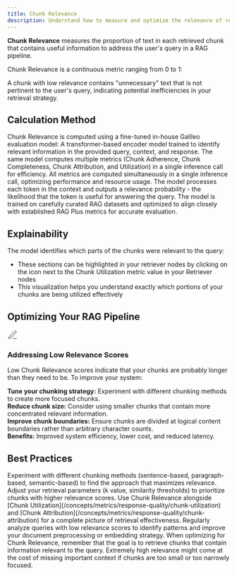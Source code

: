 ```yaml
---
title: Chunk Relevance
description: Understand how to measure and optimize the relevance of retrieved chunks to user queries in your RAG pipeline
---
```


<DefinitionCard>
  <strong>Chunk Relevance</strong> measures the proportion of text in each retrieved chunk that contains useful information to address the user's query in a RAG pipeline.
</DefinitionCard>

Chunk Relevance is a continuous metric ranging from 0 to 1:
<Scale 
  low="0" lowLabel="Low Relevance" 
  mid="0.5" midLabel="Mid Relevance"
  high="1" highLabel="High Relevance" 
  lowDescription="None of the chunk's content is relevant to the query" 
  midDescription="Only half of the chunk's content is relevant to the query" 
  highDescription="The entire chunk is useful for answering the query"
/>

A chunk with low relevance contains "unnecessary" text that is not pertinent to the user's query, indicating potential inefficiencies in your retrieval strategy.

## Calculation Method

Chunk Relevance is computed using a fine-tuned in-house Galileo evaluation model:
<Steps>
  <Step title="Model Type">
    A transformer-based encoder model trained to identify relevant information in the provided query, context, and response.
  </Step>
  <Step title="Unified Processing">
    The same model computes multiple metrics (Chunk Adherence, Chunk Completeness, Chunk Attribution, and Utilization) in a single inference call for efficiency.
  </Step>
  <Step title="Inference">
    All metrics are computed simultaneously in a single inference call, optimizing performance and resource usage.
  </Step>
  <Step title="Token Analysis">
    The model processes each token in the context and outputs a relevance probability - the likelihood that the token is useful for answering the query.
  </Step>
  <Step title="Training Data">
    The model is trained on carefully curated RAG datasets and optimized to align closely with established RAG Plus metrics for accurate evaluation.
  </Step>
</Steps>

## Explainability

The model identifies which parts of the chunks were relevant to the query:
- These sections can be highlighted in your retriever nodes by clicking on the icon next to the Chunk Utilization metric value in your Retriever nodes
- This visualization helps you understand exactly which portions of your chunks are being utilized effectively

## Optimizing Your RAG Pipeline

<Card>
  <div style={{display: 'flex', alignItems: 'center', gap: '0.5rem', marginBottom: '0.75rem'}}>
    <div style={{fontSize: '1.25rem', color: 'var(--primary-color)'}}>
      <svg xmlns="http://www.w3.org/2000/svg" width="24" height="24" viewBox="0 0 24 24" fill="none" stroke="currentColor" strokeWidth="2" strokeLinecap="round" strokeLinejoin="round">
        <path d="M12 20h9"></path><path d="M16.5 3.5a2.121 2.121 0 0 1 3 3L7 19l-4 1 1-4L16.5 3.5z"></path>
      </svg>
    </div>
    <h3 style={{margin: 0, fontSize: '1.25rem', fontWeight: '600'}}>Addressing Low Relevance Scores</h3>
  </div>
  
  Low Chunk Relevance scores indicate that your chunks are probably longer than they need to be. To improve your system:
      
  <div style={{marginTop: '1rem', paddingTop: '0.75rem', borderTop: '1px solid rgba(209, 213, 219, 0.33)'}}>
    <strong>Tune your chunking strategy:</strong> Experiment with different chunking methods to create more focused chunks.
  </div>
  
  <div style={{marginTop: '0.75rem', paddingTop: '0.75rem', borderTop: '1px solid rgba(209, 213, 219, 0.33)'}}>
    <strong>Reduce chunk size:</strong> Consider using smaller chunks that contain more concentrated relevant information.
  </div>
  
  <div style={{marginTop: '0.75rem', paddingTop: '0.75rem', borderTop: '1px solid rgba(209, 213, 219, 0.33)'}}>
    <strong>Improve chunk boundaries:</strong> Ensure chunks are divided at logical content boundaries rather than arbitrary character counts.
  </div>
  
  <div style={{marginTop: '0.75rem', paddingTop: '0.75rem', borderTop: '1px solid rgba(209, 213, 219, 0.33)'}}>
    <strong>Benefits:</strong> Improved system efficiency, lower cost, and reduced latency.
  </div>
</Card>

## Best Practices

<CardGroup cols={2}>
  <Card title="Refine Chunking Strategy" icon="puzzle-piece">
    Experiment with different chunking methods (sentence-based, paragraph-based, semantic-based) to find the approach that maximizes relevance.
  </Card>
  <Card title="Optimize Retrieval Parameters" icon="sliders">
    Adjust your retrieval parameters (k value, similarity thresholds) to prioritize chunks with higher relevance scores.
  </Card>
  <Card title="Combine with Other Metrics" icon="scale-balanced">
    Use Chunk Relevance alongside [Chunk Utilization](/concepts/metrics/response-quality/chunk-utilization) and [Chunk Attribution](/concepts/metrics/response-quality/chunk-attribution) for a complete picture of retrieval effectiveness.
  </Card>
  <Card title="Monitor Query-Chunk Alignment" icon="magnifying-glass-chart">
    Regularly analyze queries with low relevance scores to identify patterns and improve your document preprocessing or embedding strategy.
  </Card>
</CardGroup>

<Note>
When optimizing for Chunk Relevance, remember that the goal is to retrieve chunks that contain information relevant to the query. Extremely high relevance might come at the cost of missing important context if chunks are too small or too narrowly focused.
</Note>
